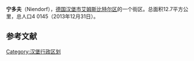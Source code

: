 {{Infobox settlement
| name                    = 宁多夫
| native_name             = Niendorf
| settlement_type         = 街区
| image_skyline           = Niendorf-Markt Nord (Hamburg).jpg
| imagesize               = 
| image_caption           = 
| image_flag              = 
| flag_size               = 
| image_shield            = 
| shield_size             = 
| pushpin_map             = Germany
| pushpin_label_position  = 
| pushpin_map_caption     = 在德国的位置
| latd  =53 |latm =37  |lats =04 |latNS  = N 
| longd =9  |longm =57 |longs =01 |longEW = E 
| coordinates_type        = region:ES_type:city
| coordinates_display     = inline,title
| image_map               = HH-Niendorf-quarter.jpg
| map_caption             = 在汉堡的位置
| subdivision_type        = 国家
| subdivision_name        = 德国
| subdivision_type1       = [[德国行政区划|州]]
| subdivision_name1       = [[汉堡|汉堡]]
| subdivision_type2       = 区
| subdivision_name2       = [[艾姆斯比特尔区|艾姆斯比特尔区]]
| area_total_km2          = 12.7
| elevation_m             =  
| population_total        = 40145
| population_as_of        = 2013年12月31日
| population_density_km2  = auto
| timezone1               = [[欧洲中部时间|CET]]
| utc_offset1             = +1
| timezone1_DST           = [[欧洲中部夏令时间|CEST]]
| utc_offset1_DST         = +2
| postal_code_type        = 邮编
| postal_code             = 224..
| footnotes               = 
}}
'''宁多夫'''（Niendorf），[[德国|德国]][[汉堡市|汉堡市]][[艾姆斯比特尔区|艾姆斯比特尔区]]的一个街区。总面积12.7平方公里，总人口4 0145（2013年12月31日）。

==参考文献==
{{reflist}}

{{Authority control}}
[[Category:汉堡行政区划|Category:汉堡行政区划]]